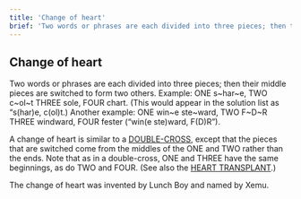 ```yaml
---
title: 'Change of heart'
brief: 'Two words or phrases are each divided into three pieces; then their middle pieces are switched to form two others.'
---
```

## Change of heart

Two words or phrases are each divided into three pieces; then their middle pieces are switched to form two others. Example: <Example><Step><label>ONE</label> s~har~e, <label>TWO</label> c~ol~t</Step> <Finally><label>THREE</label> sole, <label>FOUR</label> chart</Finally></Example>. (This would appear in the solution list as “s(har)e, c(ol)t.) Another example: <Example><Step><label>ONE</label> win~e ste~ward, <label>TWO</label> F~D~R</Step> <Finally><label>THREE</label> windward, <label>FOUR</label> fester</Finally></Example> (“win(e ste)ward, F(D)R”).

A change of heart is similar to a [DOUBLE-CROSS](base/double-cross), except that the pieces that are switched come from the middles of the ONE and TWO rather than the ends. Note that as in a double-cross, ONE and THREE have the same beginnings, as do TWO and FOUR. (See also the [HEART TRANSPLANT](base/heart-transplant).)

The change of heart was invented by Lunch Boy and named by Xemu.